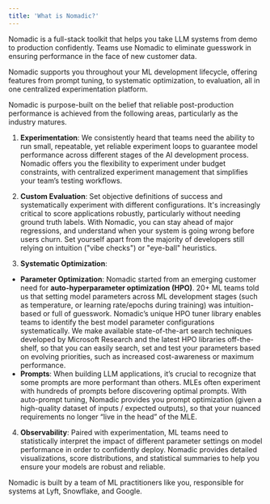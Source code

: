 ```yaml
---
title: 'What is Nomadic?'
---
```

Nomadic is a full-stack toolkit that helps you take LLM systems from demo to production confidently. Teams use Nomadic to eliminate guesswork in ensuring performance in the face of new customer data.

Nomadic supports you throughout your ML development lifecycle, offering features from prompt tuning, to systematic optimization, to evaluation, all in one centralized experimentation platform.

Nomadic is purpose-built on the belief that reliable post-production performance is achieved from the following areas, particularly as the industry matures.

1. **Experimentation**: We consistently heard that teams need the ability to run small, repeatable, yet reliable experiment loops to guarantee model performance across different stages of the AI development process.   Nomadic offers you the flexibility to experiment under budget constraints, with centralized experiment management that simplifies your team’s testing workflows.

2. **Custom Evaluation**: Set objective definitions of success and systematically experiment with different configurations.  It's increasingly critical to score applications robustly, particularly without needing ground truth labels. With Nomadic, you can stay ahead of major regressions, and understand when your system is going wrong before users churn. Set yourself apart from the majority of developers still relying on intuition ("vibe checks") or "eye-ball" heuristics.

3. **Systematic Optimization**:
- **Parameter Optimization**: Nomadic started from an emerging customer need for **auto-hyperparameter optimization (HPO)**. 20+ ML teams told us that setting model parameters across ML development stages (such as temperature, or learning rate/epochs during training) was intuition-based or full of guesswork. Nomadic’s unique HPO tuner library enables teams to identify the best model parameter configurations systematically. We make available state-of-the-art search techniques developed by Microsoft Research and the latest HPO libraries off-the-shelf, so that you can easily search, set and test your parameters based on evolving priorities, such as increased cost-awareness or maximum performance.
- **Prompts**: When building LLM applications, it’s crucial to recognize that some prompts are more performant than others.  MLEs often experiment with hundreds of prompts before discovering optimal prompts. With auto-prompt tuning, Nomadic provides you prompt optimization (given a high-quality dataset of inputs / expected outputs), so that your nuanced requirements no longer “live in the head” of the MLE.

4. **Observability**: Paired with experimentation, ML teams need to statistically interpret the impact of different parameter settings on model performance in order to confidently deploy. Nomadic provides detailed visualizations, score distributions, and statistical summaries to help you ensure your models are robust and reliable.

Nomadic is built by a team of ML practitioners like you, responsible for systems at Lyft, Snowflake, and Google.

